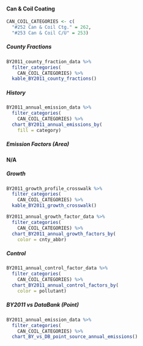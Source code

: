 #### Can & Coil Coating {#petprod-coat-indcom-can-coil}

```r
CAN_COIL_CATEGORIES <- c(
  "#252 Can & Coil Ctg." = 262,
  "#253 Can & Coil C/U" = 253)
```

##### County Fractions {-}

```r
BY2011_county_fraction_data %>%
  filter_categories(
    CAN_COIL_CATEGORIES) %>%
  kable_BY2011_county_fractions()
```

##### History {-}

```r
BY2011_annual_emission_data %>%
  filter_categories(
    CAN_COIL_CATEGORIES) %>%
  chart_BY2011_annual_emissions_by(
    fill = category) 
```

##### Emission Factors (Area) {-}

**N/A**

##### Growth {-}

```r
BY2011_growth_profile_crosswalk %>%
  filter_categories(
    CAN_COIL_CATEGORIES) %>%
  kable_BY2011_growth_crosswalk()
```

```r
BY2011_annual_growth_factor_data %>%
  filter_categories(
    CAN_COIL_CATEGORIES) %>%
  chart_BY2011_annual_growth_factors_by(
    color = cnty_abbr) 
```

##### Control {-}

```r
BY2011_annual_control_factor_data %>%
  filter_categories(
    CAN_COIL_CATEGORIES) %>%
  chart_BY2011_annual_control_factors_by(
    color = pollutant) 
```

##### BY2011 vs DataBank (Point) {-}

```r
BY2011_annual_emission_data %>%
  filter_categories(
    CAN_COIL_CATEGORIES) %>%
  chart_BY_vs_DB_point_source_annual_emissions()
```
